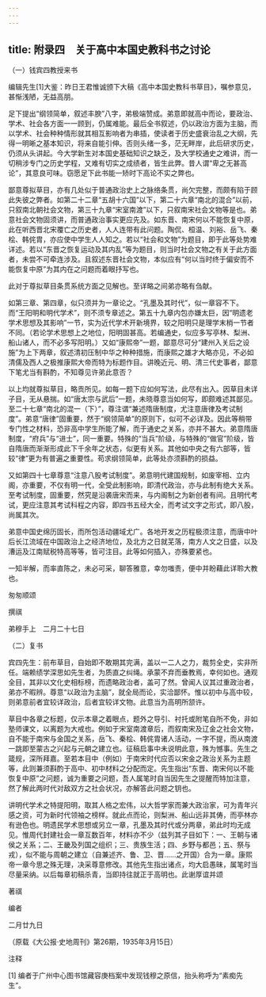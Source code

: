 ```yaml
---
---
---
```

title: 附录四　关于高中本国史教科书之讨论
---




（一）钱宾四教授来书


编辑先生[1]大鉴：昨日王君惟诚颁下大稿《高中本国史教科书草目》，嘱参意见，甚惭浅陋，无益高朋。

足下提出“纲领简单，叙述丰腴”八字，弟极端赞成。弟意即就高中而论，要政治、学术、社会各方面一一顾到，仍属难能。最后全书叙述，仍以政治方面为主脑，而以学术、社会种种情形就其相互影响者为串插，使读者于历史盛衰治乱之大纲，先得一明晰之基本知识，将来自能引伸。否则头绪一多，茫无畔岸，此后研求历史，仍须从头讲起。今大学新生对本国史基础知识之缺乏，及大学校通史之难讲，而一切稍涉专门之历史学程，又难有切实之成绩者，皆生此弊。昔人谓“卑之无甚高论”，其意良可味。窃愿足下此书能一矫时下高论不实之弊也。

鄙意尊拟草目，亦有几处似于普通政治史上之脉络条贯，尚欠完整，而颇有陷于顾此失彼之弊者。如第二十二章“五胡十六国”以下，第二十六章“南北的混合”以前，只叙南北朝社会文物，第三十九章“宋室南渡”以下，只叙南宋社会文物等是也。弟意社会文物固须讲，而普通政治事实更应先及。如东晋、南宋何以不能恢复中原，此在听西晋北宋覆亡之历史者，人人连带有此问题。陶侃、桓温、刘裕、岳飞、秦桧、韩侂胄，亦应使中学生人人知之。若以“社会和文物”为题目，即于此等处势难详述。若以“东晋之恢复运动及其内乱”等为题目，则当时社会文物之有关于此方面者，未尝不可牵连涉及。且叙述东晋社会文物，本似应有“何以当时终于偏安而不能恢复中原”为其内在之问题而着眼抒写也。

此对于尊拟草目条贯系统方面之见解也。至详略之间弟亦略有刍献。

如第三章、第四章，似只须并为一章论之。“孔墨及其时代”，似一章容不下。而“王阳明和明代学术”，则不须专章述之。第五十九章内包亦嫌太巨，因“明遗老学术思想及其影响”一节，实为近代学术开新境界，较之阳明只是理学末梢一节者不同。（若论学术思想上之地位，阳明固甚高。若编通史，似应多写亭林、梨洲、船山诸人，而不必多写阳明。）又如“康熙帝”一题，鄙意尽可分“建州入关后之设施”为上下两章，叙述清初压制中华之种种措施，而康熙之雄才大略亦见，不必如清儒及西人之极推康熙大帝而特为标题作目。讲晚近元、明、清三代史事者，鄙意下笔尤当有斟酌，不知尊见许弟此意否？

以上均就尊拟草目，略贡所见。如每一题下应如何写法，此尽有出入。因草目未详子目，无从悬揣。如“唐太宗与武后”一题，未晓尊意当如何写，即颇难述其鄙见。至二十七章“南北的混一（下）”，尊注谓“兼述隋唐制度，尤注意唐律及考试制度”。弟意“唐律”固重要，然于“纲领简单”的原则下，似可不必详及。因此等稍带专门性之材料，恐非高中学生所能了解，而于通史之关系，亦并不甚大。弟意隋唐制度，“府兵”与“进士”，同一重要。特殊的“当兵”阶级，与特殊的“做官”阶级，皆自隋唐而渐渐形成此下千余年之状态，似更有关系。其他如中央之有六部等，皆较“律”更为有普遍之重要性。苟求纲领简单，此等处亦须斟酌的损益。

又如第四十七章尊意“注意八股考试制度”。弟意明代建国规制，如废宰相、立内阁，亦重要，不仅有明一代，全受此制影响，即清代政治，亦与此制有绝大关系。至考试制度，固重要，然究是沿袭唐宋而来，与内阁制之为新创者有间。且明代考试，更应注意其考试科程之内容，即四书五经大全，而考试文字之形式，即八股，尚属其次。

弟意中国史绵历固长，而所包活动疆域尤广。各地开发之历程极须注意，而唐中叶后长江流域在中国政治上之经济地位，及北方之日就芜落，南方人文之日盛，以及漕运及江南赋税特高等等，皆可注目。此等如何插入，亦殊要紧也。

一知半解，而率直陈之，未必可采，聊答雅意，幸勿嗤责，便中并盼藉此详聆大教也。

匆匆顺颂

撰祺

弟穆手上　二月二十七日





（二）复书


宾四先生：前布草目，自始即不敢期其完满，盖以一二人之力，裁剪全史，实非所任。端赖绩学深思如先生者，为质直之纠绳。承蒙不弃而垂教焉，幸何如也。通观全目，其非以文化史相标榜，而遗略政治者，盖可了然。曾闻人议其过重政治者，弟亦不暇辨。尊意“以政治为主脑”，就全局而论，实洽鄙怀。惟以初中与高中较，则弟意前者宜较详政治，后者宜较详文物。此意当为高明所颔许。

草目中各章之标题，仅示本章之着眼点，题外之导引、衬托或附笔自所不免，非如塾师课文，以离题为大戒也。例如于宋室南渡章后，而叙南宋及辽金之社会文物，自不能于南宋与金国之关系，岳飞、秦桧、韩侂胄诸人活动，一字不提，而从南渡一跳即至蒙古之兴起与元朝之建立也。征稿启事中未说明此意，殊为憾事。先生之箴规，深所拜嘉。至若本目中（例如）于南宋时代应否以宋金之政治关系为主题等，此则兼须斟酌于高中、初中材料之分配而定。先生指出“东晋、南宋何以不能恢复中原”之问题，诚为重要之问题，吾人属笔时自当因先生之提醒而特加注意，然了解此两时代对敌双方之社会状况，亦解答此问题之钥也。

讲明代学术之特提阳明，取其人格之宏伟，以大哲学家而兼大政治家，可为青年兴感之资，可为新时代领袖之榜样。就此点而论，则梨洲、船山远非其俦，而亭林亦有逊色也。明遗民学术思想或另立一章，孔墨及其时代或分两章，弟此时均无成见。惟周代封建社会一章互数百年，材料亦不少（兹列其子目如下：一、王朝与诸侯之关系；二、王畿及列国之组织；三、贵族生活；四、乡野与都邑；五、祭与戎），似不能与周朝之建立（自兼述齐、鲁、卫、晋……之开国）合为一章。康熙帝一章今思之殊无理，决采尊意修改。其他先生指出诸点，均大启愚昧，属笔时当尽量采纳。以后每章初稿杀青，当即持往就正于高明也。此谢厚谊并颂

著祺

编者

二月廿九日





（原载《大公报·史地周刊》第26期，1935年3月15日）


注释

[1] 编者于广州中心图书馆藏容庚档案中发现钱穆之原信，抬头称呼为“素痴先生”。
